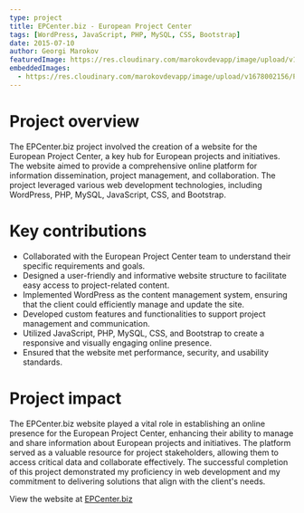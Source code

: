```yaml
---
type: project
title: EPCenter.biz - European Project Center
tags: [WordPress, JavaScript, PHP, MySQL, CSS, Bootstrap]
date: 2015-07-10
author: Georgi Marokov
featuredImage: https://res.cloudinary.com/marokovdevapp/image/upload/v1698701667/Projects/epcenter.biz/epc_clzx7m.png
embeddedImages:
  - https://res.cloudinary.com/marokovdevapp/image/upload/v1678002156/Projects/epcenter.biz/screencapture-epcenter-biz-1512904040444_chjppc.jpg
---
```


# Project overview

The EPCenter.biz project involved the creation of a website for the European Project Center, a key hub for European
projects and initiatives. The website aimed to provide a comprehensive online platform for information dissemination,
project management, and collaboration. The project leveraged various web development technologies, including WordPress,
PHP, MySQL, JavaScript, CSS, and Bootstrap.

# Key contributions

- Collaborated with the European Project Center team to understand their specific requirements and goals.
- Designed a user-friendly and informative website structure to facilitate easy access to project-related content.
- Implemented WordPress as the content management system, ensuring that the client could efficiently manage and update
  the site.
- Developed custom features and functionalities to support project management and communication.
- Utilized JavaScript, PHP, MySQL, CSS, and Bootstrap to create a responsive and visually engaging online presence.
- Ensured that the website met performance, security, and usability standards.

# Project impact

The EPCenter.biz website played a vital role in establishing an online presence for the European Project Center,
enhancing their ability to manage and share information about European projects and initiatives. The platform served as
a valuable resource for project stakeholders, allowing them to access critical data and collaborate effectively. The
successful completion of this project demonstrated my proficiency in web development and my commitment to delivering
solutions that align with the client's needs.

View the website at [EPCenter.biz](https://epcenter.biz)

<GatsbyImage alt="EPcenter in app screenshot" image={props.embedded.image1} />

